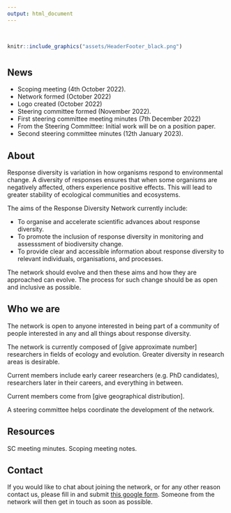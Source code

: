 ```yaml
---
output: html_document
---
```


\

```r
knitr::include_graphics("assets/HeaderFooter_black.png")
```

# {.tabset}

## News

*	Scoping meeting (4th October 2022).
*	Network formed (October 2022)
*	Logo created (October 2022)
*	Steering committee formed (November 2022).
*	First steering committee meeting minutes (7th December 2022)
*	From the Steering Committee: Initial work will be on a position paper.
*	Second steering committee minutes (12th January 2023).


## About

Response diversity is variation in how organisms respond to environmental change. A diversity of responses ensures that when some organisms are negatively affected, others experience positive effects. This will lead to greater stability of ecological communities and ecosystems.

The aims of the Response Diversity Network currently include:

* To organise and accelerate scientific advances about response diversity.
* To promote the inclusion of response diversity in monitoring and assesssment of biodiversity change.
* To provide clear and accessible information about response diversity to relevant individuals, organisations, and processes.

The network should evolve and then these aims and how they are approached can evolve. The process for such change should be as open and inclusive as possible.


## Who we are

The network is open to anyone interested in being part of a community of people interested in any and all things about response diversity.

The network is currently composed of [give approximate number] researchers in fields of ecology and evolution. Greater diversity in research areas is desirable.

Current members include early career researchers (e.g. PhD candidates), researchers later in their careers, and everything in between.

Current members come from [give geographical distribution].

A steering committee helps coordinate the development of the network. 

## Resources

SC meeting minutes.
Scoping meeting notes.

## Contact

If you would like to chat about joining the network, or for any other reason contact us, please fill in and submit [this google form](https://forms.gle/uUgY9K8SkxkfKCR29). Someone from the network will then get in touch as soon as possible.



 

